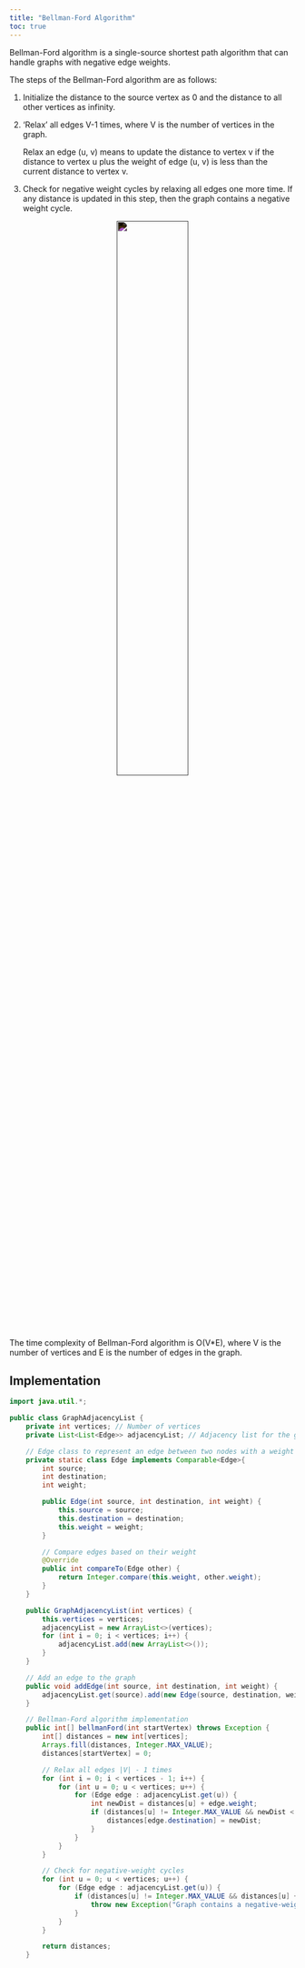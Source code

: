 ```yaml
---
title: "Bellman-Ford Algorithm"
toc: true
---
```


Bellman-Ford algorithm is a single-source shortest path algorithm that can handle graphs with negative edge weights.

The steps of the Bellman-Ford algorithm are as follows:

1. Initialize the distance to the source vertex as 0 and the distance to all other vertices as infinity.

2. 'Relax' all edges V-1 times, where V is the number of vertices in the graph.
 
    Relax an edge (u, v) means to update the distance to vertex v if the distance to vertex u plus the weight of edge (u, v) is less than the current distance to vertex v.

3. Check for negative weight cycles by relaxing all edges one more time. If any distance is updated in this step, then the graph contains a negative weight cycle.

<center><img src="https://raw.githubusercontent.com/redspider110/blog-images/master/_images/0099-spt-bellman-ford-negative-weight.gif" width="50%" style="filter:invert(1)"></center>

The time complexity of Bellman-Ford algorithm is O(V*E), where V is the number of vertices and E is the number of edges in the graph.

## Implementation

```java
import java.util.*;

public class GraphAdjacencyList {
    private int vertices; // Number of vertices
    private List<List<Edge>> adjacencyList; // Adjacency list for the graph

    // Edge class to represent an edge between two nodes with a weight
    private static class Edge implements Comparable<Edge>{
        int source;
        int destination;
        int weight;

        public Edge(int source, int destination, int weight) {
            this.source = source;
            this.destination = destination;
            this.weight = weight;
        }

        // Compare edges based on their weight
        @Override
        public int compareTo(Edge other) {
            return Integer.compare(this.weight, other.weight);
        }
    }

    public GraphAdjacencyList(int vertices) {
        this.vertices = vertices;
        adjacencyList = new ArrayList<>(vertices);
        for (int i = 0; i < vertices; i++) {
            adjacencyList.add(new ArrayList<>());
        }
    }

    // Add an edge to the graph
    public void addEdge(int source, int destination, int weight) {
        adjacencyList.get(source).add(new Edge(source, destination, weight));
    }

    // Bellman-Ford algorithm implementation
    public int[] bellmanFord(int startVertex) throws Exception {
        int[] distances = new int[vertices];
        Arrays.fill(distances, Integer.MAX_VALUE);
        distances[startVertex] = 0;

        // Relax all edges |V| - 1 times
        for (int i = 0; i < vertices - 1; i++) {
            for (int u = 0; u < vertices; u++) {
                for (Edge edge : adjacencyList.get(u)) {
                    int newDist = distances[u] + edge.weight;
                    if (distances[u] != Integer.MAX_VALUE && newDist < distances[edge.destination]) {
                        distances[edge.destination] = newDist;
                    }
                }
            }
        }

        // Check for negative-weight cycles
        for (int u = 0; u < vertices; u++) {
            for (Edge edge : adjacencyList.get(u)) {
                if (distances[u] != Integer.MAX_VALUE && distances[u] + edge.weight < distances[edge.destination]) {
                    throw new Exception("Graph contains a negative-weight cycle");
                }
            }
        }

        return distances;
    }
``` 

